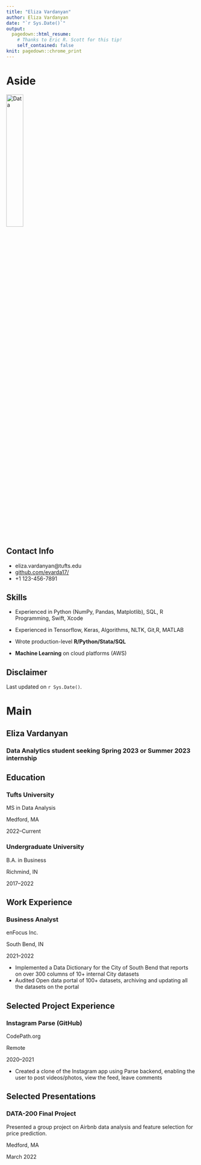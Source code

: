 ---
title: "Eliza Vardanyan"
author: Eliza Vardanyan
date: "`r Sys.Date()`"
output:
  pagedown::html_resume:
    # Thanks to Eric R. Scott for this tip! 
    self_contained: false
knit: pagedown::chrome_print
---

Aside
================================================================================


![Data](data_icon.png){width=30%}
<!-- ![Data](`r here::here("data_icon.png")`) -->



Contact Info {#contact}
--------------------------------------------------------------------------------

- <i class="fa fa-envelope"></i>eliza.vardanyan@tufts.edu
- <i class="fa fa-github"></i> [github.com/evarda17/](https://github.com/evarda17/)
- <i class="fa fa-phone"></i> +1 123-456-7891


Skills {#skills}
--------------------------------------------------------------------------------

- Experienced in Python (NumPy, Pandas, Matplotlib), SQL, R Programming, Swift, Xcode

- Experienced in Tensorflow, Keras, Algorithms, NLTK, Git,R, MATLAB

- Wrote production-level **R/Python/Stata/SQL** 

- **Machine Learning** on cloud platforms (AWS)


Disclaimer {#disclaimer}
--------------------------------------------------------------------------------

<!--This resume was made with the R package [**pagedown**](https://github.com/rstudio/pagedown).-->

Last updated on `r Sys.Date()`.



Main
================================================================================

Eliza Vardanyan {#title}
--------------------------------------------------------------------------------

### Data Analytics student seeking Spring 2023 or Summer 2023 internship


Education {data-icon=graduation-cap data-concise=true}
--------------------------------------------------------------------------------

### Tufts University

MS in Data Analysis

Medford, MA

2022--Current


### Undergraduate University

B.A. in Business

Richmind, IN 

2017--2022



Work Experience {data-icon=flask}
--------------------------------------------------------------------------------

### Business Analyst

enFocus Inc.

South Bend, IN

2021--2022

- Implemented a Data Dictionary for the City of South Bend that reports on over 300 columns of 10+ internal City datasets
- Audited Open data portal of 100+ datasets, archiving and updating all the datasets on the portal



Selected Project Experience {data-icon=chalkboard-teacher}
--------------------------------------------------------------------------------

### Instagram Parse (GitHub)

CodePath.org

Remote

2020--2021

<!--::: concise-->
- Created a clone of the Instagram app using Parse backend, enabling the user to post videos/photos, view the feed, leave comments
<!--:::-->

Selected Presentations {data-icon=comment-alt}
--------------------------------------------------------------------------------
### DATA-200 Final Project
Presented a group project on Airbnb data analysis and feature selection for price prediction.

Medford, MA

March 2022


